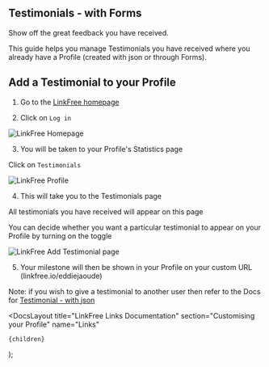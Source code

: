 
## Testimonials - with Forms

Show off the great feedback you have received.

This guide helps you manage Testimonials you have received where you already have a Profile (created with json or through Forms).  

## Add a Testimonial to your Profile

1. Go to the [LinkFree homepage](https://linkfree.io/)

2. Click on `Log in`

![LinkFree Homepage](https://github.com/EddieHubCommunity/LinkFree/assets/82668196/ce980ed7-ad4d-42c0-886c-447a2e2ab936)

3. You will be taken to your Profile's Statistics page 

Click on `Testimonials`

![LinkFree Profile](https://github.com/EddieHubCommunity/LinkFree/assets/82668196/6ea75170-adf2-4e2d-a9b1-90b1cce2c98d)

4. This will take you to the Testimonials page

All testimonials you have received will appear on this page

You can decide whether you want a particular testimonial to appear on your Profile by turning on the toggle

![LinkFree Add Testimonial page](https://github.com/EddieHubCommunity/LinkFree/assets/82668196/301920f0-c9b5-403a-80db-d1eaccf190b7)

5. Your milestone will then be shown in your Profile on your custom URL (linkfree.io/eddiejaoude)


Note: if you wish to give a testimonial to another user then refer to the Docs for [Testimonial - with json]()



  <DocsLayout
    title="LinkFree Links Documentation"
    section="Customising your Profile"
    name="Links"
  >
    {children}
  </DocsLayout>
);
